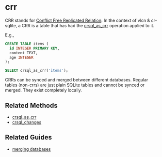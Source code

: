 # crr

CRR stands for [Conflict Free Replicated Relation](https://hal.inria.fr/hal-02983557/document). In the context of vlcn & cr-sqlite, a CRR is a table that has had the [crsql_as_crr](/cr-sqlite/api-methods/crsql_as_crr) operation applied to it.

E.g.,
```sql
CREATE TABLE items (
  id INTEGER PRIMARY KEY,
  content TEXT,
  age INTEGER
);

SELECT crsql_as_crr('items');
```

CRRs can be synced and merged between different databases. Regular tables (non-crrs) are just plain SQLite tables and cannot be synced or merged. They exist completely locally.

## Related Methods

- [crsql_as_crr](/cr-sqlite/api-methods/crsql_as_crr)
- [crsql_changes](/cr-sqlite/api-methods/crsql_changes)

## Related Guides

- [merging databases](/networking/whole-crr-sync)
